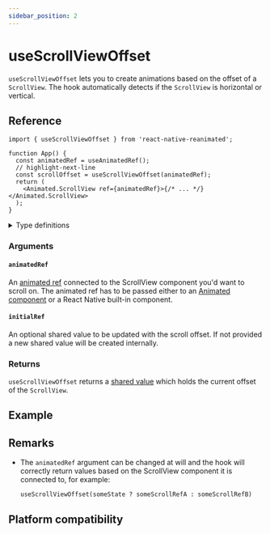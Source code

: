 ```yaml
---
sidebar_position: 2
---
```


# useScrollViewOffset

`useScrollViewOffset` lets you to create animations based on the offset of a `ScrollView`.
The hook automatically detects if the `ScrollView` is horizontal or vertical.

## Reference

```tsx
import { useScrollViewOffset } from 'react-native-reanimated';

function App() {
  const animatedRef = useAnimatedRef();
  // highlight-next-line
  const scrollOffset = useScrollViewOffset(animatedRef);
  return (
    <Animated.ScrollView ref={animatedRef}>{/* ... */}</Animated.ScrollView>
  );
}
```

<details>
<summary>Type definitions</summary>

```typescript
function useScrollViewOffset(
  animatedRef: AnimatedRef<AnimatedScrollView>,
  initialRef?: SharedValue<number>
): SharedValue<number>;
```

</details>

### Arguments

#### `animatedRef`

An [animated ref](/docs/core/useAnimatedRef#returns) connected to the ScrollView component you'd want to scroll on. The animated ref has to be passed either to an [Animated component](/docs/fundamentals/glossary#animated-component) or a React Native built-in component.

#### `initialRef` <Optional/>

An optional shared value to be updated with the scroll offset. If not provided a new shared value will be created internally.

### Returns

`useScrollViewOffset` returns a [shared value](/docs/fundamentals/glossary#shared-value) which holds the current offset of the `ScrollView`.

## Example


<InteractiveExample src={ScrollOffsetSrc} component={ScrollOffset} showCode />

## Remarks

- The `animatedRef` argument can be changed at will and the hook will correctly return values based on the ScrollView component it is connected to, for example:

  `useScrollViewOffset(someState ? someScrollRefA : someScrollRefB)`

## Platform compatibility

<PlatformCompatibility android ios web />
